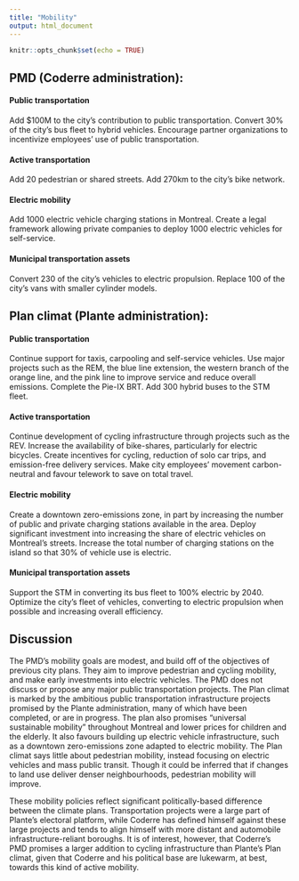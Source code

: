 ```yaml
---
title: "Mobility"
output: html_document
---
```


```r
knitr::opts_chunk$set(echo = TRUE)
```


## PMD (Coderre administration): 


#### Public transportation

Add $100M to the city’s contribution to public transportation. Convert 30% of the city’s bus fleet to hybrid vehicles. Encourage partner organizations to incentivize employees’ use of public transportation.

#### Active transportation

Add 20 pedestrian or shared streets. Add 270km to the city’s bike network.

#### Electric mobility

Add 1000 electric vehicle charging stations in Montreal. Create a legal framework allowing private companies to deploy 1000 electric vehicles for self-service.

#### Municipal transportation assets

Convert 230 of the city’s vehicles to electric propulsion. Replace 100 of the city’s vans with smaller cylinder models.
 

## Plan climat (Plante administration): 


#### Public transportation

Continue support for taxis, carpooling and self-service vehicles. Use major projects such as the REM, the blue line extension, the western branch of the orange line, and the pink line to improve service and reduce overall emissions. Complete the Pie-IX BRT. Add 300 hybrid buses to the STM fleet.

#### Active transportation

Continue development of cycling infrastructure through projects such as the REV. Increase the availability of bike-shares, particularly for electric bicycles. Create incentives for cycling, reduction of solo car trips, and emission-free delivery services. Make city employees’ movement carbon-neutral and favour telework to save on total travel.

#### Electric mobility

Create a downtown zero-emissions zone, in part by increasing the number of public and private charging stations available in the area. Deploy significant investment into increasing the share of electric vehicles on Montreal’s streets. Increase the total number of charging stations on the island so that 30% of vehicle use is electric.

#### Municipal transportation assets

Support the STM in converting its bus fleet to 100% electric by 2040. Optimize the city’s fleet of vehicles, converting to electric propulsion when possible and increasing overall efficiency.


## Discussion

The PMD’s mobility goals are modest, and build off of the objectives of previous city plans. They aim to improve pedestrian and cycling mobility, and make early investments into electric vehicles. The PMD does not discuss or propose any major public transportation projects. The Plan climat is marked by the ambitious public transportation infrastructure projects promised by the Plante administration, many of which have been completed, or are in progress. The plan also promises “universal sustainable mobility” throughout Montreal and lower prices for children and the elderly. It also favours building up electric vehicle infrastructure, such as a downtown zero-emissions zone adapted to electric mobility. The Plan climat says little about pedestrian mobility, instead focusing on electric vehicles and mass public transit. Though it could be inferred that if changes to land use deliver denser neighbourhoods, pedestrian mobility will improve.

These mobility policies reflect significant politically-based difference between the climate plans. Transportation projects were a large part of Plante’s electoral platform, while Coderre has defined himself against these large projects and tends to align himself with more distant and automobile infrastructure-reliant boroughs. It is of interest, however, that Coderre's PMD promises a larger addition to cycling infrastructure than Plante's Plan climat, given that Coderre and his political base are lukewarm, at best, towards this kind of active mobility.
